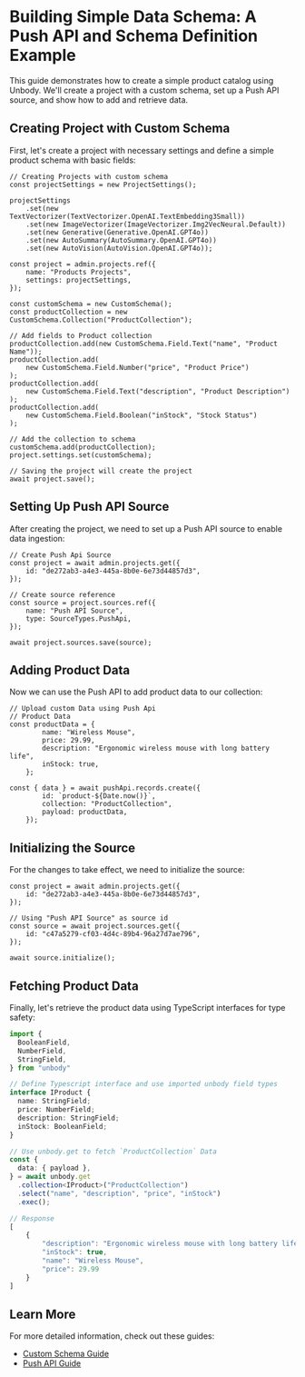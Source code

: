
# Building Simple Data Schema: A Push API and Schema Definition Example

This guide demonstrates how to create a simple product catalog using Unbody. We'll create a project with a custom schema, set up a Push API source, and show how to add and retrieve data.

## Creating Project with Custom Schema

First, let's create a project with necessary settings and define a simple product schema with basic fields:

```tsx 
// Creating Projects with custom schema
const projectSettings = new ProjectSettings();

projectSettings
    .set(new TextVectorizer(TextVectorizer.OpenAI.TextEmbedding3Small))
    .set(new ImageVectorizer(ImageVectorizer.Img2VecNeural.Default))
    .set(new Generative(Generative.OpenAI.GPT4o))
    .set(new AutoSummary(AutoSummary.OpenAI.GPT4o))
    .set(new AutoVision(AutoVision.OpenAI.GPT4o));

const project = admin.projects.ref({
    name: "Products Projects",
    settings: projectSettings,
});

const customSchema = new CustomSchema();
const productCollection = new CustomSchema.Collection("ProductCollection");

// Add fields to Product collection
productCollection.add(new CustomSchema.Field.Text("name", "Product Name"));
productCollection.add(
    new CustomSchema.Field.Number("price", "Product Price")
);
productCollection.add(
    new CustomSchema.Field.Text("description", "Product Description")
);
productCollection.add(
    new CustomSchema.Field.Boolean("inStock", "Stock Status")
);

// Add the collection to schema
customSchema.add(productCollection);
project.settings.set(customSchema);
    
// Saving the project will create the project
await project.save();
```

## Setting Up Push API Source

After creating the project, we need to set up a Push API source to enable data ingestion:

```tsx 
// Create Push Api Source
const project = await admin.projects.get({
    id: "de272ab3-a4e3-445a-8b0e-6e73d44857d3",
});

// Create source reference
const source = project.sources.ref({
    name: "Push API Source",
    type: SourceTypes.PushApi,
});

await project.sources.save(source);
```

## Adding Product Data

Now we can use the Push API to add product data to our collection:

```tsx 
// Upload custom Data using Push Api
// Product Data
const productData = {
        name: "Wireless Mouse",
        price: 29.99,
        description: "Ergonomic wireless mouse with long battery life",
        inStock: true,
    };
      
const { data } = await pushApi.records.create({
        id: `product-${Date.now()}`,
        collection: "ProductCollection",
        payload: productData,
    });      
```

## Initializing the Source

For the changes to take effect, we need to initialize the source:

```tsx 
const project = await admin.projects.get({
    id: "de272ab3-a4e3-445a-8b0e-6e73d44857d3",
});

// Using "Push API Source" as source id
const source = await project.sources.get({
    id: "c47a5279-cf03-4d4c-89b4-96a27d7ae796",
});

await source.initialize();
```

## Fetching Product Data

Finally, let's retrieve the product data using TypeScript interfaces for type safety:

```typescript
import {
  BooleanField,
  NumberField,
  StringField,
} from "unbody"

// Define Typescript interface and use imported unbody field types
interface IProduct {
  name: StringField;
  price: NumberField;
  description: StringField;
  inStock: BooleanField;
}

// Use unbody.get to fetch `ProductCollection` Data
const {
  data: { payload },
} = await unbody.get
  .collection<IProduct>("ProductCollection")
  .select("name", "description", "price", "inStock")
  .exec();
```  

```typescript
// Response
[
    {
        "description": "Ergonomic wireless mouse with long battery life",
        "inStock": true,
        "name": "Wireless Mouse",
        "price": 29.99
    }
]
```

## Learn More

For more detailed information, check out these guides:
- [Custom Schema Guide](/project-configurations/custom-schemas)
- [Push API Guide](/data-ingestion/push-api)